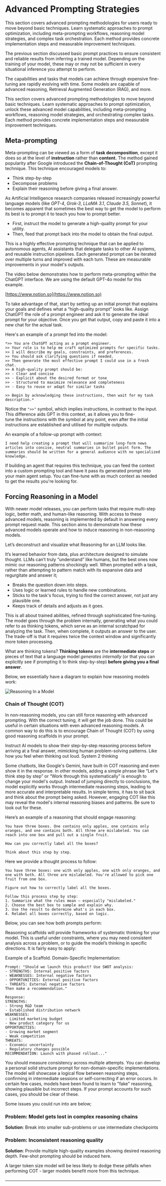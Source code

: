 # Advanced Prompting Strategies

This section covers advanced prompting methodologies for users ready to move beyond basic techniques. Learn systematic approaches to prompt optimization, including meta-prompting workflows, reasoning model strategies, and complex task orchestration. Each method provides concrete implementation steps and measurable improvement techniques.

The previous section discussed basic prompt practices to ensure consistent and reliable results from inferring a trained model.
Depending on the training of your model, these may or may not be sufficient in every situational inference you attempt to perform.

The capabilities and tasks that models can achieve through expensive fine-tuning are rapidly evolving with time. Some models are capable of advanced reasoning, Retrieval Augmented Generation (RAG), and more.

This section covers advanced prompting methodologies to move beyond basic techniques. Learn systematic approaches to prompt optimization, unlock these advanced model capabilities, including meta-prompting workflows, reasoning model strategies, and orchestrating complex tasks. Each method provides concrete implementation steps and measurable improvement techniques.

## Meta-prompting

Meta-prompting can be viewed as a form of **task decomposition**, except it does so at the level of **instruction** rather than **content.** The method gained popularity after Google introduced the **Chain-of-Thought (CoT)** prompting technique. This technique encouraged models to:

- Think step-by-step
- Decompose problems
- Explain their reasoning before giving a final answer.

As Artificial Intelligence research companies released increasingly powerful language models (like _GPT-4_, _Grok‑3_, _LLaMA 3.1_, _Claude 3.5, Sonnet_), it becomes apparent that sometimes the best way to get the model to perform its best is to prompt it to teach you how to prompt better.

- First, instruct the model to generate a high-quality prompt for your utility.
- Then, feed that prompt back into the model to obtain the final output.

This is a highly effective prompting technique that can be applied to autonomous agents, AI assistants that delegate tasks to other AI systems, and reusable instruction pipelines. Each generated prompt can be iterated over multiple turns and improved with each turn. These are measurable improvements in your model's outputs.

The video below demonstrates how to perform meta-prompting within the ChatGPT interface. We are using the default GPT-4o model for this example.

[https://www.notion.so](https://www.notion.so)

To take advantage of that, start by setting up an initial prompt that explains your goals and defines what a “high-quality prompt” looks like. Assign ChatGPT the role of a prompt engineer and ask it to generate the ideal prompt for your objective. Once you get that output, copy and paste it into a new chat for the actual task.

Here's an example of a prompt fed into the model:

```
*>> You are ChatGPT acting as a prompt engineer.
>> Your role is to help me craft optimized prompts for specific tasks.
>> I will describe my goals, constraints, and preferences.
>> You should ask clarifying questions if needed.
>> Then generate the most effective prompt I could use in a fresh chat.
>> A high-quality prompt should be:
>> - Clear and concise
>> - Explicit about the desired format or tone
>> - Structured to maximize relevance and completeness
>> - Easy to reuse or adapt for similar tasks

>> Begin by acknowledging these instructions, then wait for my task description.*
```

Notice the `">>"` symbol, which implies instructions, in contrast to the input. This difference aids GPT in this context, as it allows you to fine-tune the instructions with the symbol at any point, even after the initial instructions are established and utilised for multiple outputs.

An example of a follow-up prompt with context:

```
I need help creating a prompt that will summarize long-form news articles into concise, neutral summaries in bullet point form. The summaries should be written for a general audience with no specialized knowledge.
```

If building an agent that requires this technique, you can feed the context into a custom prompting tool and have it pass its generated prompt into your main agent setup. You can fine-tune with as much context as needed to get the results you're looking for.

## Forcing Reasoning in a Model

With newer model releases, you can perform tasks that require multi-step logic, better math, and human-like reasoning. With access to these advanced models, reasoning is implemented by default in answering every prompt request made. This section aims to demonstrate how these advanced models operate and how to induce reasoning in non-reasoning models.

Let’s deconstruct and visualize what Reasoning for an LLM looks like.

It’s learned behavior from data, plus architecture designed to simulate thought. LLMs can’t truly “understand” like humans, but the best ones now mimic our reasoning patterns shockingly well.
When prompted with a task, rather than attempting to pattern match with its expansive data and regurgitate and answer it;

- Breaks the question down into steps.
- Uses logic or learned rules to handle new combinations.
- Sticks to the task's focus, trying to find the correct answer, not just any plausible one.
- Keeps track of details and adjusts as it goes.

This is all about trained abilities, refined through sophisticated fine-tuning. The model goes through the problem internally, generating what you could refer to as thinking tokens, which serve as an internal scratchpad for analyzing the task. Then, when complete, it outputs an answer to the user.
The trade-off is that it requires twice the context window and significantly more token processing.

<aside>

What are thinking tokens?
**Thinking tokens** are the **intermediate steps** or pieces of text that a language model _generates internally_ (or that you can explicitly see if prompting it to think step-by-step) **before giving you a final answer**.

</aside>

Below, we essentially have a diagram to explain how reasoning models work:

![Reasoning In a Model](../assets/reasoning-in-a-model.png)

### Chain of Thought (COT)

In non-reasoning models, you can still force reasoning with advanced prompting. With the correct tuning, it will get the job done. This could be useful in certain situations with even advanced reasoning models. A common way to do this is to encourage Chain of Thought (COT) by using good reasoning scaffolds in your prompt.

Instruct AI models to show their step-by-step reasoning process before arriving at a final answer, mimicking human problem-solving patterns. Like how you feel when thinking out loud. System 2 thinking

Some chatbots, like Google's Gemini, have built-in COT reasoning and even show it in the response. In other models, adding a simple phrase like “Let's think step by step” or “Work through this systematically” is enough to change your model's output. Instead of jumping directly to conclusions, the model explicitly works through intermediate reasoning steps, leading to more accurate and interpretable results. In simple terms, it has to sit back and think about the prompt being asked. However, engaging COT like this may reveal the model's internal reasoning biases and patterns. Be sure to look out for these.

Here’s an example of a reasoning that should engage reasoning:

```
You have three boxes. One contains only apples, one contains only oranges, and one contains both. All three are mislabeled. You can reach into one box and pull out a single fruit.

How can you correctly label all the boxes?

Think about this step by step.
```

Here we provide a thought process to follow:

```
You have three boxes: one with only apples, one with only oranges, and one with both. All three are mislabeled. You're allowed to pick one fruit from one box.

Figure out how to correctly label all the boxes.

Follow this process step by step:
1. Summarize what the rules mean — especially "mislabeled."
2. Choose the best box to sample and explain why.
3. Use the result to determine what's in each box.
4. Relabel all boxes correctly, based on logic.
```

Below, you can see how both prompts perform:

[](https://www.notion.so)

Reasoning scaffolds will provide frameworks of systematic thinking for your model. This is useful under constraints, where you may need consistent analysis across a problem, or to guide the model’s thinking in specific directions. It is fairly easy to apply:

Example of a Scaffold. Domain-Specific Implementation:

```
Prompt: "Should we launch this product? Use SWOT analysis:
- STRENGTHS: Internal positive factors
- WEAKNESSES: Internal negative factors
- OPPORTUNITIES: External positive factors
- THREATS: External negative factors
Then make a recommendation."

Response:
STRENGTHS:
- Strong R&D team
- Established distribution network
WEAKNESSES:
- Limited marketing budget
- New product category for us
OPPORTUNITIES:
- Growing market segment
- Weak competition
THREATS:
- Economic uncertainty
- Regulatory changes possible
RECOMMENDATION: Launch with phased rollout..."
```

You should measure consistency across multiple attempts. You can develop a personal solid structure prompt for non-domain-specific implementations. The model will showcase a logical flow between reasoning steps, confirming in intermediate sessions or self-correcting if an error occurs. In certain few cases, models have been found to learn to "fake" reasoning, showing plausible but incorrect steps. If your prompt accounts for such cases, you should be clear of these.

Some issues you could run into are below;

### **Problem**: Model gets lost in complex reasoning chains

**Solution**: Break into smaller sub-problems or use intermediate checkpoints

### **Problem**: Inconsistent reasoning quality

**Solution**: Provide multiple high-quality examples showing desired reasoning depth. Few-shot prompting should be induced here.

A larger token size model will be less likely to dodge these pitfalls when performing COT - larger models benefit more from this technique.

###

---

